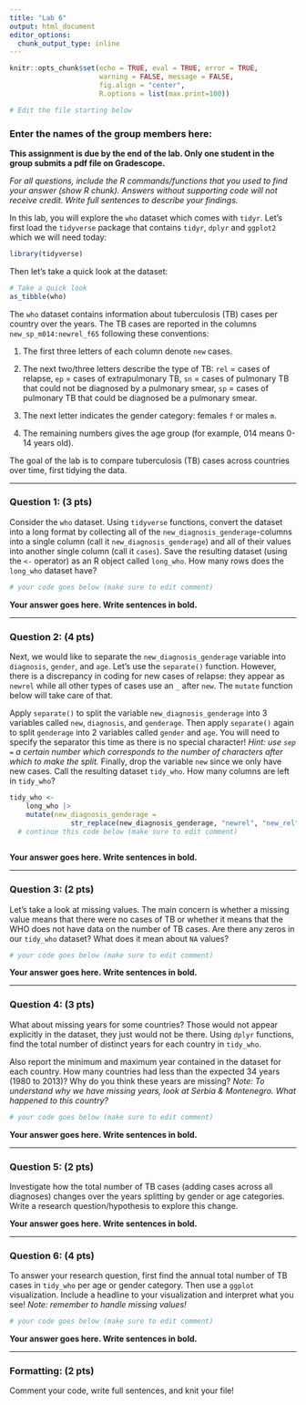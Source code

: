 ```yaml
---
title: "Lab 6"
output: html_document
editor_options: 
  chunk_output_type: inline
---
```


```r
knitr::opts_chunk$set(echo = TRUE, eval = TRUE, error = TRUE,
                      warning = FALSE, message = FALSE, 
                      fig.align = "center",
                      R.options = list(max.print=100))

# Edit the file starting below
```

### Enter the names of the group members here:

**This assignment is due by the end of the lab. Only one student in the group submits a pdf file on Gradescope.**

*For all questions, include the R commands/functions that you used to find your answer (show R chunk). Answers without supporting code will not receive credit. Write full sentences to describe your findings.*

In this lab, you will explore the `who` dataset which comes with `tidyr`. Let's first load the `tidyverse` package that contains `tidyr`, `dplyr` and `ggplot2` which we will need today:

```r
library(tidyverse)
```

Then let's take a quick look at the dataset:

```r
# Take a quick look
as_tibble(who)
```

The `who` dataset contains information about tuberculosis (TB) cases per country over the years. The TB cases are reported in the columns `new_sp_m014:newrel_f65` following these conventions:

1.  The first three letters of each column denote `new` cases.

2.  The next two/three letters describe the type of TB: `rel` = cases of relapse, `ep` = cases of extrapulmonary TB, `sn` = cases of pulmonary TB that could not be diagnosed by a pulmonary smear, `sp` = cases of pulmonary TB that could be diagnosed be a pulmonary smear.

3.  The next letter indicates the gender category: females `f` or males `m`.

4.  The remaining numbers gives the age group (for example, 014 means 0-14 years old).

The goal of the lab is to compare tuberculosis (TB) cases across countries over time, first tidying the data.

------------------------------------------------------------------------

### Question 1: (3 pts)

Consider the `who` dataset. Using  `tidyverse` functions, convert the dataset into a long format by collecting all of the `new_diagnosis_genderage`-columns into a single column (call it `new_diagnosis_genderage`) and all of their values into another single column (call it `cases`). Save the resulting dataset (using the `<-` operator) as an R object called `long_who`. How many rows does the `long_who` dataset have?

```r
# your code goes below (make sure to edit comment)

```

**Your answer goes here. Write sentences in bold.**

------------------------------------------------------------------------

### Question 2: (4 pts)

Next, we would like to separate the `new_diagnosis_genderage` variable into `diagnosis`, `gender`, and `age`. Let's use the `separate()` function. However, there is a discrepancy in coding for new cases of relapse: they appear as `newrel` while all other types of cases use an `_` after `new`. The `mutate` function below will take care of that.

Apply `separate()` to split the variable `new_diagnosis_genderage` into 3 variables called `new`, `diagnosis`, and `genderage`. Then apply `separate()` again to split `genderage` into 2 variables called `gender` and `age`. You will need to specify the separator this time as there is no special character! *Hint: use `sep =` a certain number which corresponds to the number of characters after which to make the split.* Finally, drop the variable `new` since we only have new cases. Call the resulting dataset `tidy_who`. How many columns are left in `tidy_who`?

```r
tidy_who <- 
    long_who |>
    mutate(new_diagnosis_genderage = 
               str_replace(new_diagnosis_genderage, "newrel", "new_rel"))
  # continue this code below (make sure to edit comment)
    
```

**Your answer goes here. Write sentences in bold.**

------------------------------------------------------------------------

### Question 3: (2 pts)

Let's take a look at missing values. The main concern is whether a missing value means that there were no cases of TB or whether it means that the WHO does not have data on the number of TB cases. Are there any zeros in our `tidy_who` dataset? What does it mean about `NA` values?

```r
# your code goes below (make sure to edit comment)

```

**Your answer goes here. Write sentences in bold.**

------------------------------------------------------------------------

### Question 4: (3 pts)

What about missing years for some countries? Those would not appear explicitly in the dataset, they just would not be there. Using `dplyr` functions, find the total number of distinct years for each country in `tidy_who`. 

Also report the minimum and maximum year contained in the dataset for each country. How many countries had less than the expected 34 years (1980 to 2013)? Why do you think these years are missing? *Note: To understand why we have missing years, look at Serbia & Montenegro. What happened to this country?*

```r
# your code goes below (make sure to edit comment)

```

**Your answer goes here. Write sentences in bold.**

------------------------------------------------------------------------

### Question 5: (2 pts)

Investigate how the total number of TB cases (adding cases across all diagnoses) changes over the years splitting by gender or age categories. Write a research question/hypothesis to explore this change.

**Your answer goes here. Write sentences in bold.**

------------------------------------------------------------------------

### Question 6: (4 pts)

To answer your research question, first find the annual total number of TB cases in `tidy_who` per age or gender category. Then use a `ggplot` visualization. Include a headline to your visualization and interpret what you see! *Note: remember to handle missing values!*

```r
# your code goes below (make sure to edit comment)

```

**Your answer goes here. Write sentences in bold.**

------------------------------------------------------------------------

### Formatting: (2 pts)

Comment your code, write full sentences, and knit your file!
